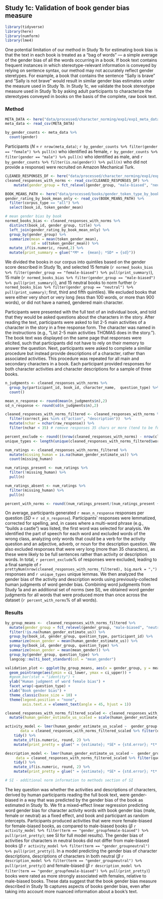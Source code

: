 ## Study 1c: Validation of book gender bias measure

```r
library(tidyverse)
library(here)
library(numform)
library(lme4)
```

One potential limitation of our method in Study 1b for estimating book bias is that the text in each book is treated as a "bag of words" --- a simple average of the gender bias of all the words occurring in a book. If book text contains frequent instances in which stereotype-relevant information is conveyed by relying on sentence syntax, our method may not accurately reflect gender steretypes. For example, a book that contains the sentence "Sally is brave" and "Sally is not brave" would result in similar gender bias estimates under the measure used in Study 1b. In Study 1c, we validate the book stereotype measure used in Study 1b by asking adult participants to characterize the stereotypes conveyed in books on the basis of the complete, raw book text.

### Method

```r
META_DATA <- here("data/processed/character_norming/exp1/exp1_meta_data.csv")
meta_data <- read_csv(META_DATA)

by_gender_counts <- meta_data %>%
  count(gender)
```

Participants (*N* = `r nrow(meta_data)`; `r by_gender_counts %>% filter(gender == "female") %>% pull(n)` who identified as female, `r by_gender_counts %>% filter(gender == "male") %>% pull(n)` who identified as male, and `r by_gender_counts %>% filter(is.na(gender)) %>% pull(n)` who did not provide a response) were recruited on Amazon Mechanical Turk.

```r
CLEANED_RESPONSES_DF <- here("data/processed/character_norming/exp1/exp1_response_data.csv")
cleaned_responses_with_norms <- read_csv(CLEANED_RESPONSES_DF) %>%
    mutate(gender_group = fct_relevel(gender_group, "male-biased", "neutral")) 

BOOK_MEANS_PATH <- here("data/processed/books/gender_token_type_by_book.csv")
gender_rating_by_book_mean_only <- read_csv(BOOK_MEANS_PATH) %>%
  filter(corpus_type == "all") %>%
  select(book_id, token_gender_mean)

# mean gender bias by book
normed_books_bias <- cleaned_responses_with_norms %>%
  distinct(book_id, gender_group, title) %>%
  left_join(gender_rating_by_book_mean_only) %>%
  group_by(gender_group) %>%
  summarize(mean = mean(token_gender_mean),
            sd = sd(token_gender_mean)) %>%
  mutate_if(is.numeric, round,2) %>%
  mutate(print_summary = glue("*M* =  {mean}; *SD* = {sd}"))
```
We divided the books in our corpus into quintiles based on the gender score described in Study 1b, and selected 15 female (`r normed_books_bias %>% filter(gender_group == "female-biased") %>% pull(print_summary)`), 15 male  (`r normed_books_bias %>% filter(gender_group == "male-biased") %>% pull(print_summary)`), and 15 neutral books to norm further (`r normed_books_bias %>% filter(gender_group == "neutral") %>% pull(print_summary)`; first, third and fifth quintiles). We excluded books that were either very short or very long (less than 100 words, or more than 900 words), or did not have a named, gendered main character. 

Participants were presented with the full text of an individual book, and told that they would be asked questions about the characters in the story. After reading the text, participants were asked to list 2-5 main activities of a character in the story in a free response form. The character was named in the instructions (e.g., "List 2-5 main activities THOMAS does in the story."). The book text was displayed on the same page that responses were elicited, such that participants did not have to rely on their memory to answer the question. Next, participants were asked to complete a similiar procedure but instead provide descriptions of a character, rather than associated activities. This procedure was repeated for all main and secondary characters in a book.  Each participant provided responses for both character activities and character descriptions for a sample of three books.

```r
n_judgments <- cleaned_responses_with_norms %>%
  group_by(participant_id, book_id, character_name,  question_type) %>%
  count()

mean_n_response <- round(mean(n_judgments$n),2)
sd_n_response <- round(sd(n_judgments$n),2)

cleaned_responses_with_norms_filtered <- cleaned_responses_with_norms %>%
  filter(correct_pos %in% c("action", "description"))  %>%
  mutate(nchar = nchar(raw_response)) %>%
  filter(nchar < 35) # remove responses 35 chars or more (tend to be full sentences) 

percent_exclude <- round(((nrow(cleaned_responses_with_norms) - nrow(cleaned_responses_with_norms_filtered))/nrow(cleaned_responses_with_norms)) * 100, 0) 
unique_types <- length(unique(cleaned_responses_with_norms_filtered$word_tidy_lemma))
```

```r
num_ratings <- cleaned_responses_with_norms_filtered %>%
  mutate(missing_human = is.na(human_gender_estimate_us)) %>%
  count(missing_human) 

num_ratings_present <- num_ratings %>% 
  filter(!missing_human) %>%
  pull(n)

num_ratings_absent <- num_ratings %>% 
  filter(missing_human) %>%
  pull(n)

percent_with_norms <- round((num_ratings_present/(num_ratings_present + num_ratings_absent)) * 100, 2)
```

On average, participants generated `r mean_n_response` responses per question (*SD* = `r sd_n_response`). Participants' responses were lemmatized, corrected for spelling, and, in cases where a multi-word phrase (e.g., "builds a castle") was listed, the first word was selected for analysis. We identified the part of speech for each word and excluded words of the wrong class, analyzing only words that could be a verb for the activity question and an adjective, adverb, or noun for the description question. We also excluded responses that were very long (more than 35 characters), as these were likely to be full sentences rather than activity or description words. In total, `r percent_exclude`% of responses were excluded, leading to a final sample of `r prettyNum(nrow(cleaned_responses_with_norms_filtered), big.mark = ",")` responses and `r unique_types` unique lemmas. We then  analyzed the gender bias of the activity and description words using previously-collected human judgments of word gender bias. Combining word judgments from Study 1a and an additional set of norms (see SI), we obtained word gender judgments for all words that were produced more than once across the dataset (`r percent_with_norms`% of all words).  

### Results
```r
by_group_means <-  cleaned_responses_with_norms_filtered %>%
  mutate(gender_group = fct_relevel(gender_group, "male-biased", "neutral")) %>%
  filter(!is.na(human_gender_estimate_us)) %>%
  group_by(book_id, gender_group, question_type, participant_id) %>%
  summarize(mean_gender = mean(human_gender_estimate_us)) %>%
  group_by(book_id, gender_group, question_type) %>%
  summarize(mean_gender = mean(mean_gender)) %>%
  group_by(gender_group, question_type) %>%
  langcog::multi_boot_standard(col = "mean_gender")

validation_plot <- ggplot(by_group_means, aes(x = gender_group, y = mean)) +
  geom_pointrange(aes(ymin = ci_lower, ymax = ci_upper)) +
  #geom_bar(stat = "identity") +
  ylab("Human judgment of word female bias") +
  facet_wrap(~question_type) +
  xlab("Book gender bias") +
  theme_classic(base_size = 10) +
  theme(legend.position = "none",
        axis.text.x = element_text(angle = 45, hjust = 1))

cleaned_responses_with_norms_filtered_scaled <- cleaned_responses_with_norms_filtered %>%
  mutate(human_gender_estimate_us_scaled = scale(human_gender_estimate_us))

activity_model <- lmer(human_gender_estimate_us_scaled ~  gender_group + (1|book_id) + (1|participant_id),
       data = cleaned_responses_with_norms_filtered_scaled %>% filter(question_type == "activity")) %>%
    tidy() %>%
    mutate_if(is.numeric, round, 2) %>%
    mutate(print_pretty = glue(" = {estimate}; *SE* = {std.error}; *t* = {statistic}"))

description_model <- lmer(human_gender_estimate_us_scaled ~  gender_group + (1|book_id) + (1|participant_id),
     data = cleaned_responses_with_norms_filtered_scaled %>% filter(question_type == "description")) %>%
    tidy() %>%
    mutate_if(is.numeric, round, 2) %>%
    mutate(print_pretty = glue(" = {estimate}; *SE* = {std.error}; *t* = {statistic}"))

# SI - additional norm information to methods section of SI
```

The key question was whether the activities and descriptions of characters, derived by human participants reading the full book text, were gender-biased in a way that was predicted by the gender bias of the book as estimated in Study 1b. We fit a mixed-effect linear regression predicting word gender bias for character activity words with book gender bias (male, female or neutral) as a fixed effect, and book and participant as random intercepts. Participants produced activities that were more female-biased for female-biased books, as compared to male-biased books ($\beta$ `r activity_model %>% filter(term == "gender_groupfemale-biased") %>% pull(print_pretty)`; see SI for full model results). The gender bias of activities for characters in neutral books did not differ from male-biased books ($\beta$ `r activity_model %>% filter(term == "gender_groupneutral") %>% pull(print_pretty)`). In a model predicting the gender bias of character descriptions, descriptions of characters in both neutral ($\beta$ `r description_model %>% filter(term == "gender_groupneutral") %>% pull(print_pretty)`) and female-biased ($\beta$ `r description_model %>% filter(term == "gender_groupfemale-biased") %>% pull(print_pretty)`) books were rated as more strongly associated with females, relative to male-biased books. These data suggest that the book gender bias measure described in Study 1b captures aspects of books gender bias, even after taking into account more nuanced information about a book's text.
